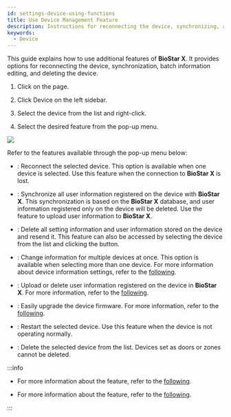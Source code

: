 ```yaml
---
id: settings-device-using-functions
title: Use Device Management Feature
description: Instructions for reconnecting the device, synchronizing, and batch editing functionality.
keywords:
  - Device
---
```


This guide explains how to use additional features of **BioStar X**. It provides options for reconnecting the device, synchronization, batch information editing, and deleting the device.

1. Click <Cmd sid='shell.header.setting' /> on the <Cmd sid='shell.header.launcher' /> page.

2. Click <Cmd>Device</Cmd> on the left sidebar.

3. Select the device from the <Cmd sid='menu.device.allDeviceGroups' product='2' /> list and right-click.

4. Select the desired feature from the pop-up menu.

<Image src='/img/biostarx-setting-device-functions.png' />

Refer to the features available through the pop-up menu below:

* <Cmd sid='button.reconnect' product='2' />: Reconnect the selected device. This option is available when one device is selected. Use this feature when the connection to **BioStar X** is lost.

* <Cmd sid='button.syncDevice' product='2' />: Synchronize all user information registered on the device with **BioStar X**. This synchronization is based on the **BioStar X** database, and user information registered only on the device will be deleted. Use the <Cmd sid='button.manageUsersInDevice' product='2' /> feature to upload user information to **BioStar X**.

* <Cmd sid='device.sync_all' product='2' />: Delete all setting information and user information stored on the device and resend it. This feature can also be accessed by selecting the device from the list and clicking the <IcMoreW /> button.

* <Cmd sid='button.batchEdit' product='2' />: Change information for multiple devices at once. This option is available when selecting more than one device. For more information about device information settings, refer to the [following](settings-device-details).

* <Cmd sid='button.manageUsersInDevice' product='2' />: Upload or delete user information registered on the device in **BioStar X**. For more information, refer to the [following](settings-device-manage-device-users).

* <Cmd sid='button.firmwareUpgrade' product='2' />: Easily upgrade the device firmware. For more information, refer to the [following](settings-device-upgrade-firmware).

* <Cmd sid='device.menu.reboot' product='2' />: Restart the selected device. Use this feature when the device is not operating normally.

* <Cmd sid='button.deleteDevice' product='2' />: Delete the selected device from the list. Devices set as doors or zones cannot be deleted.

:::info

* For more information about the <Cmd sid='device.menu.addWiegandDevice' product='2' /> feature, refer to the [following](settings-adding-wiegand).

* For more information about the <Cmd sid='device.menu.searchSlaveDevice' product='2' /> feature, refer to the [following](settings-adding-slave-device).

:::
